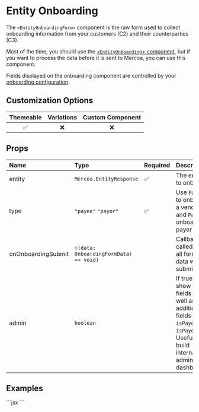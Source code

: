 
# Entity Onboarding

The `<EntityOnboardingForm>` component is the raw form used to collect onboarding information from your customers (C2) and their counterparties (C3).

Most of the time, you should use the [`<EntityOnboarding`> component](/Entity/Onboarding), but if you want to process the data before it is sent to Mercoa, you can use this component.

Fields displayed on the onboarding component are controlled by your [onboarding configuration](https://mercoa.com/dashboard/developers#customizations).

## Customization Options

| Themeable | Variations | Custom Component |
| :-------: | :--------: | :--------------: |
|    ✅     |     ❌     |        ❌        |

## Props

| Name               | Type                                   | Required | Description                                                                                                                         |
| :-----------------| :-------------------------------------| :-------| :----------------------------------------------------------------------------------------------------------------------------------|
| entity             | `Mercoa.EntityResponse`                | ✅        | The entity to onboard                                                                                                               |
| type               | `"payee"` `"payor"`                    | ✅        | Use `Payee` to onboard a vendor, and `Payor` to onboard a payer                                                                     |
| onOnboardingSubmit | `((data: OnboardingFormData) => void)` |          | Callback called with all form data when submitted                                                                                   |
| admin              | `boolean`                              |          | If true, will show all fields as well as additional fields like `isPayor` and `isPayee`. Useful to build internal admin dashboards. |



## Examples

<ComponentContainer>
  <EntityOnboardingForm entity={payerEntity} type="payor" />
  ```jsx
<EntityOnboarding entity={payerEntity} type="payor" />
  ```
</ComponentContainer>